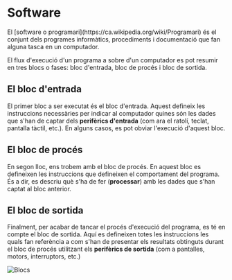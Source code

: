 
# Software

<Callout emoji="">
  El [software o programari](https://ca.wikipedia.org/wiki/Programari) és el conjunt dels programes informàtics, procediments i documentació que fan alguna tasca en un computador.
</Callout>

El flux d'execució d'un programa a sobre d'un computador es pot resumir en tres blocs o fases: bloc d'entrada, bloc de procés i bloc de sortida.

## El bloc d'entrada
El primer bloc a ser executat és el bloc d'entrada. Aquest defineix les instruccions necessàries per indicar al computador quines són les dades que s'han de captar dels **perifèrics d'entrada** (com ara el ratolí, teclat, pantalla tàctil, etc.). En alguns casos, es pot obviar l'execució d'aquest bloc.

## El bloc de procés
En segon lloc, ens trobem amb el bloc de procés. En aquest bloc es defineixen les instruccions que defineixen el comportament del programa. És a dir, es descriu què s'ha de fer (**processar**) amb les dades que s'han captat al bloc anterior.

## El bloc de sortida
Finalment, per acabar de tancar el procés d'execució del programa, es té en compte el bloc de sortida. Aquí es defineixen totes les instruccions les quals fan referència a com s'han de presentar els resultats obtinguts durant el bloc de procés utilitzant els **perifèrics de sortida** (com a pantalles, motors, interruptors, etc.)

<Bleed>![Blocs](../../public/blocs.png)</Bleed>